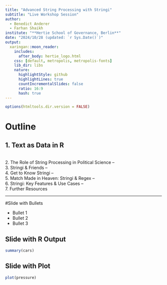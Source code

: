 ```yaml
---
title: "Advanced String Processing with Stringi"
subtitle: "Live Workshop Session"
author:
  - Benedict Anderer
  - Farhan Shaikh 
institute: "**Hertie School of Governance, Berlin**"
date: "2024/10/28 (updated: `r Sys.Date()`)"
output:
  xaringan::moon_reader:
    includes:
      after_body: hertie_logo.html
    css: [default, metropolis, metropolis-fonts]
    lib_dir: libs
    nature:
      highlightStyle: github
      highlightLines: true
      countIncrementalSlides: false
      ratio: 16:9
      hash: true
---
```


```r
options(htmltools.dir.version = FALSE)
```

# Outline
1. Text as Data in R
--
<br>
2. The Role of String Processing in Political Science
--
<br>
3. Stringi & Friends
--
<br>
4. Get to Know Stringi
--
<br>
5. Match Made in Heaven: Stringi & Regex
--
<br>
6. Stringi: Key Features & Use Cases
--
<br>
7. Further Resources 

---
#Slide with Bullets

- Bullet 1
- Bullet 2
- Bullet 3

## Slide with R Output

```r
summary(cars)
```

## Slide with Plot

```r
plot(pressure)
```

